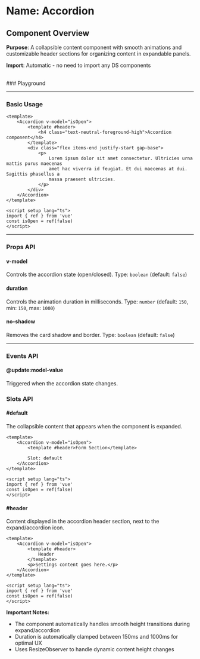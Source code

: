 
<Meta of={Accordion} />

# Name: Accordion
## Component Overview

**Purpose**: A collapsible content component with smooth animations and customizable header sections for organizing content in expandable panels.

**Import**: Automatic - no need to import any DS components

<br />
### Playground

<Canvas of={Accordion.Primary} />
<Controls />

---

### Basic Usage

```vue
<template>
    <Accordion v-model="isOpen">
        <template #header>
            <h4 class="text-neutral-foreground-high">Accordion component</h4>
        </template>
        <div class="flex items-end justify-start gap-base">
            <p>
                Lorem ipsum dolor sit amet consectetur. Ultricies urna mattis purus maecenas
                amet hac viverra id feugiat. Et dui maecenas at dui. Sagittis phasellus a
                massa praesent ultricies.
            </p>
        </div>
    </Accordion>
</template>

<script setup lang="ts">
import { ref } from 'vue'
const isOpen = ref(false)
</script>
```

<Canvas sourceState="none" of={Accordion.Primary} />

---

### Props API

#### v-model
Controls the accordion state (open/closed). Type: `boolean` (default: `false`)

#### duration
Controls the animation duration in milliseconds. Type: `number` (default: `150`, min: `150`, max: `1000`)

#### no-shadow
Removes the card shadow and border. Type: `boolean` (default: `false`)

<Canvas sourceState="none" of={Accordion.NoShadow} />

---

### Events API

#### @update:model-value
Triggered when the accordion state changes.

### Slots API

#### #default
The collapsible content that appears when the component is expanded.

```vue
<template>
    <Accordion v-model="isOpen">
        <template #header>Form Section</template>
        
        Slot: default
    </Accordion>
</template>

<script setup lang="ts">
import { ref } from 'vue'
const isOpen = ref(false)
</script>
```

#### #header
Content displayed in the accordion header section, next to the expand/accordion icon.

```vue
<template>
    <Accordion v-model="isOpen">
        <template #header>
            Header
        </template>
        <p>Settings content goes here.</p>
    </Accordion>
</template>

<script setup lang="ts">
import { ref } from 'vue'
const isOpen = ref(false)
</script>
```

**Important Notes:**
- The component automatically handles smooth height transitions during expand/accordion
- Duration is automatically clamped between 150ms and 1000ms for optimal UX
- Uses ResizeObserver to handle dynamic content height changes